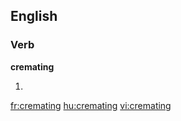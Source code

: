 ==English==

===Verb===
'''cremating'''

# {{present participle of|[[cremate]]}}

[[fr:cremating]]
[[hu:cremating]]
[[vi:cremating]]
